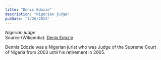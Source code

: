 ```yaml
---
title: "Denis Edozie"
description: "Nigerian judge"
pubDate: "1/26/2024"
---
```


*Nigerian judge*  
Source (Wikipedia): [Denis Edozie][1]

Dennis Edozie was a Nigerian jurist who was Judge of the Supreme Court of Nigeria from 2003 until his retirement in 2005.


[1]: https://en.wikipedia.org/wiki/Denis_Edozie
